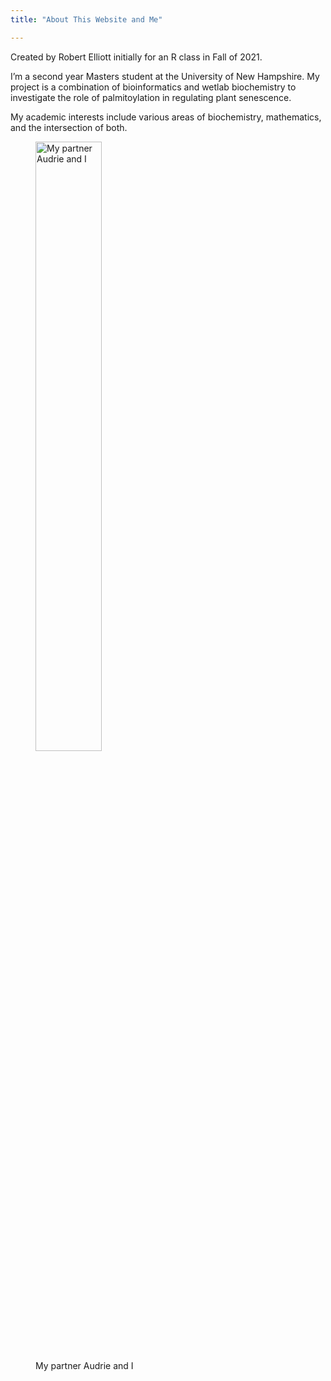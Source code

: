 ```yaml
---
title: "About This Website and Me"

---
```


Created by Robert Elliott initially for an R class in Fall of 2021.

I'm a second year Masters student at the University of New Hampshire. My project is a combination of bioinformatics and wetlab biochemistry to investigate the role of palmitoylation in regulating plant senescence. 

My academic interests include various areas of biochemistry, mathematics, and the intersection of both. 

![My partner Audrie and I](images/audrie_and_i_katahdin.JPG){width=50%}